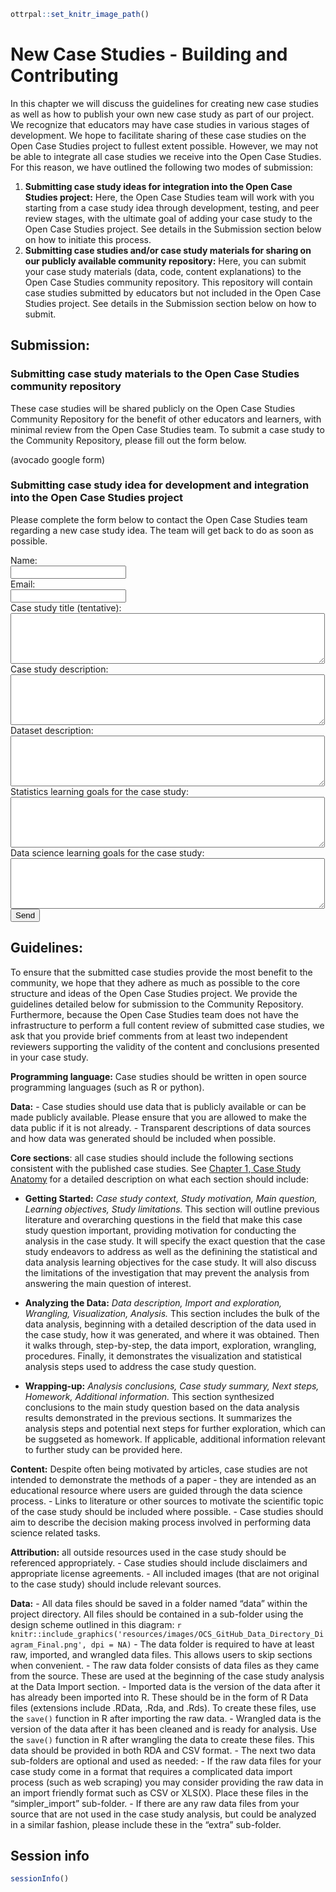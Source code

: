 ```r
ottrpal::set_knitr_image_path()
```

# New Case Studies - Building and Contributing 

In this chapter we will discuss the guidelines for creating new case studies as well as how to publish your own new case study as part of our project. We recognize that educators may have case studies in various stages of development. We hope to facilitate sharing of these case studies on the Open Case Studies project to fullest extent possible. However, we may not be able to integrate all case studies we receive into the Open Case Studies. For this reason, we have outlined the following two modes of submission: 

1) **Submitting case study ideas for integration into the Open Case Studies project:** Here, the Open Case Studies team will work with you starting from a case study idea through development, testing, and peer review stages, with the ultimate goal of adding your case study to the Open Case Studies project. See details in the Submission section below on how to initiate this process.    
2) **Submitting case studies and/or case study materials for sharing on our publicly available community repository:** Here, you can submit your case study materials (data, code, content explanations) to the Open Case Studies community repository. This repository will contain case studies submitted by educators but not included in the Open Case Studies project. See details in the Submission section below on how to submit. 

## Submission: 

### Submitting case study materials to the Open Case Studies community repository

These case studies will be shared publicly on the Open Case Studies Community Repository for the benefit of other educators and learners, with minimal review from the Open Case Studies team. To submit a case study to the Community Repository, please fill out the form below. 

(avocado google form)

### Submitting case study idea for development and integration into the Open Case Studies project

Please complete the form below to contact the Open Case Studies team regarding a new case study idea. The team will get back to do as soon as possible. 

<form
  action="https://formspree.io/f/myybqzpz"
  method="POST"
>
  <label>
    Name: <br>
    <input type="text" name="_replyto"><br>
  </label>
  <label>
    Email:  <br>
    <input type="text" name="_replyto"><br>
  </label>
  <label>
    Case study title (tentative): <br>
    <textarea rows = "5" cols = "60" name="message"></textarea><br>
  </label>
  <label>
    Case study description: <br>
    <textarea rows = "5" cols = "60" name="message"></textarea><br>
  </label>
  <label>
    Dataset description: <br>
    <textarea rows = "5" cols = "60" name="message"></textarea><br>
  </label>
  <label>
    Statistics learning goals for the case study: <br>
    <textarea rows = "5" cols = "60" name="message"></textarea><br>
  </label>
  <label>
    Data science learning goals for the case study: <br>
    <textarea rows = "5" cols = "60" name="message"></textarea><br>
  </label>
  <!-- your other form fields go here -->
  <button type="submit">Send</button>
</form>



## Guidelines:

To ensure that the submitted case studies provide the most benefit to the community, we hope that they adhere as much as possible to the core structure and ideas of the Open Case Studies project. We provide the guidelines detailed below for submission to the Community Repository. Furthermore, because the Open Case Studies team does not have the infrastructure to perform a full content review of submitted case studies, we ask that you provide brief comments from at least two independent reviewers supporting the validity of the content and conclusions presented in your case study. 


**Programming language:** Case studies should be written in open source programming languages (such as R or python). 


**Data:**
  - Case studies should use data that is publicly available or can be made publicly available. Please ensure that you are allowed to make the data public if it is not already. 
  - Transparent descriptions of data sources and how data was generated should be included when possible. 


**Core sections**: all case studies should include the following sections consistent with the published case studies. See [Chapter 1, Case Study Anatomy](https://www.opencasestudies.org/OCS_Guide/introduction.html#open-case-studies-anatomy) for a detailed description on what each section should include:

  - **Getting Started:** *Case study context, Study motivation, Main question, Learning objectives, Study limitations.* This section will outline previous literature and overarching questions in the field that make this case study question important, providing motivation for conducting the analysis in the case study. It will specify the exact question that the case study endeavors to address as well as the definining the statistical and data analysis learning objectives for the case study. It will also discuss the limitations of the investigation that may prevent the analysis from answering the main question of interest. 


  - **Analyzing the Data:** *Data description, Import and exploration, Wrangling, Visualization, Analysis.* This section includes the bulk of the data analysis, beginning with a detailed description of the data used in the case study, how it was generated, and where it was obtained. Then it walks through, step-by-step, the data import, exploration, wrangling, procedures. Finally, it demonstrates the visualization and statistical analysis steps used to address the case study question. 


  - **Wrapping-up:** *Analysis conclusions, Case study summary, Next steps, Homework, Additional information.* This section synthesized conclusions to the main study question based on the data analysis results demonstrated in the previous sections. It summarizes the analysis steps and potential next steps for further exploration, which can be suggseted as homework. If applicable, additional information relevant to further study can be provided here. 


**Content:** Despite often being motivated by articles, case studies are not intended to demonstrate the methods of a paper - they are intended as an educational resource where users are guided through the data science process. 
  - Links to literature or other sources to motivate the scientific topic of the case study should be included where possible.
  - Case studies should aim to describe the decision making process involved in performing data science related tasks.


**Attribution:** all outside resources used in the case study should be referenced appropriately. 
  - Case studies should include disclaimers and appropriate license agreements.
  - All included images (that are not original to the case study) should include relevant sources.

**Data:**
  - All data files should be saved in a folder named "data" within the project directory. All files should be contained in a sub-folder using the design scheme outlined in this diagram:
  ```r
  knitr::include_graphics('resources/images/OCS_GitHub_Data_Directory_Diagram_Final.png', dpi = NA)
  ```
  - The data folder is required to have at least raw, imported, and wrangled data files. This allows users to skip sections when convenient. 
  - The raw data folder consists of data files as they came from the source. These are used at the beginning of the case study analysis at the Data Import section. 
  - Imported data is the version of the data after it has already been imported into R. These should be in the form of R Data files (extensions include .RData, .Rda, and .Rds). To create these files, use the `save()` function in R after importing the raw data. 
  - Wrangled data is the version of the data after it has been cleaned and is ready for analysis. Use the `save()` function in R after wrangling the data to create these files. This data should be provided in both RDA and CSV format. 
  - The next two data sub-folders are optional and used as needed: 
    - If the raw data files for your case study come in a format that requires a complicated data import process (such as web scraping) you may consider providing the raw data in an import friendly format such as CSV or XLS(X). Place these files in the "simpler_import" sub-folder.
    - If there are any raw data files from your source that are not used in the case study analysis, but could be analyzed in a similar fashion, please include these in the "extra" sub-folder. 


## Session info

```r
sessionInfo()
```
